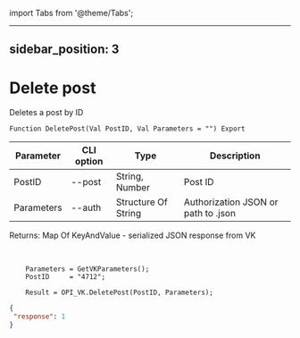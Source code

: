 ﻿import Tabs from '@theme/Tabs';

---
sidebar_position: 3
---

# Delete post
 Deletes a post by ID



`Function DeletePost(Val PostID, Val Parameters = "") Export`

  | Parameter | CLI option | Type | Description |
  |-|-|-|-|
  | PostID | --post | String, Number | Post ID |
  | Parameters | --auth | Structure Of String | Authorization JSON or path to .json |

  
  Returns:  Map Of KeyAndValue - serialized JSON response from VK

<br/>




```bsl title="Code example"
    Parameters = GetVKParameters();
    PostID     = "4712";

    Result = OPI_VK.DeletePost(PostID, Parameters);
```
 



```json title="Result"
{
 "response": 1
}
```
